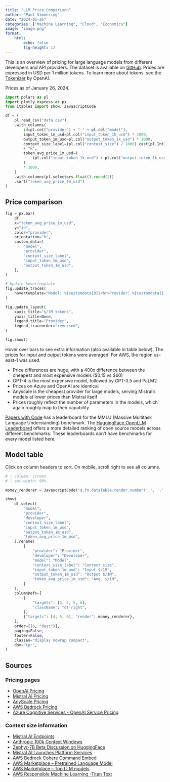 ```yaml
---
title: "LLM Price Comparison"
author: "Paul Simmering"
date: "2024-01-26"
categories: ["Machine Learning", "Cloud", "Economics"]
image: "image.png"
format:
    html:
        echo: false
        fig-height: 12
---
```


This is an overview of pricing for large language models from different developers and API providers. The dataset is available on [GitHub](https://github.com/psimm/website/...). Prices are expressed in USD per 1 million tokens. To learn more about tokens, see the [Tokenizer](https://platform.openai.com/tokenizer) by OpenAI.

Prices as of January 26, 2024.

```python
import polars as pl
import plotly.express as px
from itables import show, JavascriptCode

df = (
    pl.read_csv("data.csv")
    .with_columns(
        id=pl.col("provider") + "-" + pl.col("model"),
        input_token_1m_usd=pl.col("input_token_1k_usd") * 1000,
        output_token_1m_usd=pl.col("output_token_1k_usd") * 1000,
        context_size_label=(pl.col("context_size") / 1000).cast(pl.Int16).cast(pl.Utf8)
        + "k",
        token_avg_price_1m_usd=(
            (pl.col("input_token_1k_usd") + pl.col("output_token_1k_usd")) / 2
        )
        * 1000,
    )
    .with_columns(pl.selectors.float().round(2))
    .sort("token_avg_price_1m_usd")
)
```

## Price comparison

```python
fig = px.bar(
    df,
    x="token_avg_price_1m_usd",
    y="id",
    color="provider",
    orientation="h",
    custom_data=[
        "model",
        "provider",
        "context_size_label",
        "input_token_1m_usd",
        "output_token_1m_usd",
    ],
)

# Update hovertemplate
fig.update_traces(
    hovertemplate="Model: %{customdata[0]}<br>Provider: %{customdata[1]}<br>Context Size: %{customdata[2]}<br>Input Token $/1M: %{customdata[3]}<br>Output Token $/1M: %{customdata[4]}<br>Avg Price $/1M: %{x}"
)

fig.update_layout(
    xaxis_title="$/1M tokens",
    yaxis_title=None,
    legend_title="Provider",
    legend_traceorder="reversed",
)

fig.show()


```

Hover over bars to see extra information (also available in table below). The prices for input and output tokens were averaged. For AWS, the region us-east-1 was used.

- Price differences are huge, with a 400x difference between the cheapest and most expensive models ($0.15 vs $60)
- GPT-4 is the most expensive model, followed by GPT-3.5 and PaLM2
- Prices on Azure and OpenAI are identical
- Anyscale is the cheapest provider for large models, serving Mistral's models at lower prices than Mistral itself
- Prices roughly reflect the number of parameters in the models, which again roughly map to their capability

[Papers with Code](https://paperswithcode.com/sota/multi-task-language-understanding-on-mmlu) has a leaderboard for the MMLU (Massive Multitask Language Understanding) benchmark. The [HuggingFace OpenLLM Leaderboard](https://huggingface.co/spaces/HuggingFaceH4/open_llm_leaderboard) offers a more detailed ranking of open source models across different benchmarks. These leaderboards don't have benchmarks for every model listed here.

## Model table

Click on column headers to sort. On mobile, scroll right to see all columns.

```python
# | column: screen
# | out-width: 90%

money_renderer = JavascriptCode("$.fn.dataTable.render.number(',', '.', 2)")

show(
    df.select(
        "model",
        "provider",
        "developer",
        "context_size_label",
        "input_token_1m_usd",
        "output_token_1m_usd",
        "token_avg_price_1m_usd",
    ).rename(
        {
            "provider": "Provider",
            "developer": "Developer",
            "model": "Model",
            "context_size_label": "Context size",
            "input_token_1m_usd": "Input $/1M",
            "output_token_1m_usd": "Output $/1M",
            "token_avg_price_1m_usd": "Avg. $/1M",
        }
    ),
    columnDefs=[
        {
            "targets": [3, 4, 5, 6],
            "className": "dt-right",
        },
        {"targets": [4, 5, 6], "render": money_renderer},
    ],
    order=[(6, "desc")],
    paging=False,
    footer=False,
    classes="display nowrap compact",
    dom="tpr",
)
```

## Sources

### Pricing pages

-  [OpenAI Pricing](https://openai.com/pricing)
-  [Mistral AI Pricing](https://docs.mistral.ai/platform/pricing/)
-  [AnyScale Pricing](https://docs.endpoints.anyscale.com/pricing/)
-  [AWS Bedrock Pricing](https://aws.amazon.com/bedrock/pricing/)
-  [Azure Cognitive Services - OpenAI Service Pricing](https://azure.microsoft.com/de-de/pricing/details/cognitive-services/openai-service/)

### Context size information

-  [Mistral AI Endpoints](https://docs.mistral.ai/platform/endpoints/)
-  [Anthropic 100k Context Windows](https://www.anthropic.com/index/100k-context-windows)
-  [Zephyr-7B Beta Discussion on HuggingFace](https://huggingface.co/HuggingFaceH4/zephyr-7b-beta/discussions/13)
-  [Mistral AI Launches Platform Services](https://www.maginative.com/article/mistral-ai-launches-platform-services#:~:text=Mistral%2Dtiny%3A%20The%20most%20cost,where%20cost%20efficiency%20is%20paramount)
-  [AWS Bedrock Cohere Command Embed](https://aws.amazon.com/bedrock/cohere-command-embed/)
-  [AWS Marketplace – Pretrained Language Model](https://aws.amazon.com/marketplace/pp/prodview-ivk4wjg6gbr26#:~:text=Pre%2Dtrained%20language%20model%20trained,be%20at%20most%208192%20tokens)
-  [AWS Marketplace – Top LLM models](https://aws.amazon.com/marketplace/ppprodview-irdbpdk5v5p5g#:~:text=This%20model%20has%20a%208192,among%20the%20top%20LLM%20models)
-  [AWS Responsible Machine Learning -Titan Text](https://aws.amazon.com/machine-learning/responsible-machine-learning/titan-text/)
